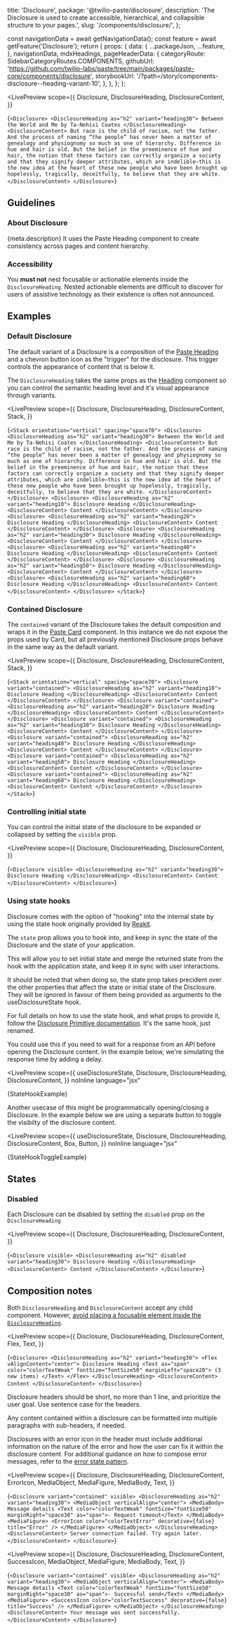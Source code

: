   title: 'Disclosure',
  package: '@twilio-paste/disclosure',
  description: 'The Disclosure is used to create accessible, hierarchical, and collapsible structure to your pages.',
  slug: '/components/disclosure/',
};



  const navigationData = await getNavigationData();
  const feature = await getFeature('Disclosure');
  return {
    props: {
      data: {
        ...packageJson,
        ...feature,
      },
      navigationData,
      mdxHeadings,
      pageHeaderData: {
        categoryRoute: SidebarCategoryRoutes.COMPONENTS,
        githubUrl: 'https://github.com/twilio-labs/paste/tree/main/packages/paste-core/components/disclosure',
        storybookUrl: '/?path=/story/components-disclosure--heading-variant-10',
      },
    },
  };
};

<LivePreview
  scope={{
    Disclosure,
    DisclosureHeading,
    DisclosureContent,
  }}
>
  {`<Disclosure>
    <DisclosureHeading as="h2" variant="heading30">
      Between the World and Me by Ta-Nehisi Coates
    </DisclosureHeading>
    <DisclosureContent>
      But race is the child of racism, not the father. And the process of naming “the people” has never been a matter of genealogy and physiognomy so much as one of hierarchy. Difference in hue and hair is old. But the belief in the preeminence of hue and hair, the notion that these factors can correctly organize a society and that they signify deeper attributes, which are indelible—this is the new idea at the heart of these new people who have been brought up hopelessly, tragically, deceitfully, to believe that they are white.
    </DisclosureContent>
  </Disclosure>`}
</LivePreview>

## Guidelines

### About Disclosure

<p>
  {meta.description} It uses the <Anchor href="/components/heading">Paste Heading</Anchor> component to create
  consistency across pages and content hierarchy.
</p>

### Accessibility

You **must not** nest focusable or actionable elements inside the `DisclosureHeading`. Nested actionable elements are difficult to discover for users of assistive technology as their existence is often not announced.

## Examples

### Default Disclosure

The default variant of a Disclosure is a composition of the [Paste Heading](/components/heading) and a chevron button icon as the "trigger" for the disclosure. This trigger controls the appearance of content that is below it.

The `DisclosureHeading` takes the same props as the [Heading](/components/heading) component so you can control the semantic heading level and it's visual appearance through variants.

<LivePreview
  scope={{
    Disclosure,
    DisclosureHeading,
    DisclosureContent,
    Stack,
  }}
>
  {`<Stack orientation="vertical" spacing="space70">
  <Disclosure>
    <DisclosureHeading as="h2" variant="heading30">
      Between the World and Me by Ta-Nehisi Coates
    </DisclosureHeading>
    <DisclosureContent>
      But race is the child of racism, not the father. And the process of naming “the people” has never been a matter of genealogy and physiognomy so much as one of hierarchy. Difference in hue and hair is old. But the belief in the preeminence of hue and hair, the notion that these factors can correctly organize a society and that they signify deeper attributes, which are indelible—this is the new idea at the heart of these new people who have been brought up hopelessly, tragically, deceitfully, to believe that they are white.
    </DisclosureContent>
  </Disclosure>
  <Disclosure>
    <DisclosureHeading as="h2" variant="heading10">
      Disclosure Heading
    </DisclosureHeading>
    <DisclosureContent>
      Content
    </DisclosureContent>
  </Disclosure>
  <Disclosure>
    <DisclosureHeading as="h2" variant="heading20">
      Disclosure Heading
    </DisclosureHeading>
    <DisclosureContent>
      Content
    </DisclosureContent>
  </Disclosure>
  <Disclosure>
    <DisclosureHeading as="h2" variant="heading30">
      Disclosure Heading
    </DisclosureHeading>
    <DisclosureContent>
      Content
    </DisclosureContent>
  </Disclosure>
  <Disclosure>
    <DisclosureHeading as="h2" variant="heading40">
      Disclosure Heading
    </DisclosureHeading>
    <DisclosureContent>
      Content
    </DisclosureContent>
  </Disclosure>
  <Disclosure>
    <DisclosureHeading as="h2" variant="heading50">
      Disclosure Heading
    </DisclosureHeading>
    <DisclosureContent>
      Content
    </DisclosureContent>
  </Disclosure>
  <Disclosure>
    <DisclosureHeading as="h2" variant="heading60">
      Disclosure Heading
    </DisclosureHeading>
    <DisclosureContent>
      Content
    </DisclosureContent>
  </Disclosure>
</Stack>`}
</LivePreview>

### Contained Disclosure

The `contained` variant of the Disclosure takes the default composition and wraps it in the [Paste Card](/components/card) component. In this instance we do not expose the props used by Card, but all previously mentioned Disclosure props behave in the same way as the default variant.

<LivePreview
  scope={{
    Disclosure,
    DisclosureHeading,
    DisclosureContent,
    Stack,
  }}
>
  {`<Stack orientation="vertical" spacing="space70">
  <Disclosure variant="contained">
    <DisclosureHeading as="h2" variant="heading10">
      Disclosure Heading
    </DisclosureHeading>
    <DisclosureContent>
      Content
    </DisclosureContent>
  </Disclosure>
  <Disclosure variant="contained">
    <DisclosureHeading as="h2" variant="heading20">
      Disclosure Heading
    </DisclosureHeading>
    <DisclosureContent>
      Content
    </DisclosureContent>
  </Disclosure>
  <Disclosure variant="contained">
    <DisclosureHeading as="h2" variant="heading30">
      Disclosure Heading
    </DisclosureHeading>
    <DisclosureContent>
      Content
    </DisclosureContent>
  </Disclosure>
  <Disclosure variant="contained">
    <DisclosureHeading as="h2" variant="heading40">
      Disclosure Heading
    </DisclosureHeading>
    <DisclosureContent>
      Content
    </DisclosureContent>
  </Disclosure>
  <Disclosure variant="contained">
    <DisclosureHeading as="h2" variant="heading50">
      Disclosure Heading
    </DisclosureHeading>
    <DisclosureContent>
      Content
    </DisclosureContent>
  </Disclosure>
  <Disclosure variant="contained">
    <DisclosureHeading as="h2" variant="heading60">
      Disclosure Heading
    </DisclosureHeading>
    <DisclosureContent>
      Content
    </DisclosureContent>
  </Disclosure>
</Stack>`}
</LivePreview>

### Controlling initial state

You can control the initial state of the disclosure to be expanded or collapsed by setting the `visible` prop.

<LivePreview
  scope={{
    Disclosure,
    DisclosureHeading,
    DisclosureContent,
  }}
>
  {`<Disclosure visible>
  <DisclosureHeading as="h2" variant="heading30">
    Disclosure Heading
  </DisclosureHeading>
  <DisclosureContent>
    Content
  </DisclosureContent>
</Disclosure>`}
</LivePreview>

### Using state hooks

Disclosure comes with the option of "hooking" into the internal state by using the state hook originally provided by
[Reakit](https://reakit.io/docs/disclosure/#usedisclosurestate).

The `state` prop allows you to hook into, and keep in sync the state of the Disclosure and the state of your application.

This will allow you to set initial state and merge the returned state from the hook with the application state,
and keep it in sync with user interactions.

It should be noted that when doing so, the state prop takes precident over the other properties that affect
the state or initial state of the Disclosure. They will be ignored in favour of them being provided as arguments
to the useDisclosureState hook.

For full details on how to use the state hook, and what props to provide it, follow the
[Disclosure Primitive documentation](/primitives/disclosure-primitive). It's the same hook, just renamed.

You could use this if you need to wait for a response from an API before opening the Disclosure content. In the
example below, we're simulating the response time by adding a delay.

<LivePreview
  scope={{
    useDisclosureState,
    Disclosure,
    DisclosureHeading,
    DisclosureContent,
  }}
  noInline
  language="jsx"
>
  {StateHookExample}
</LivePreview>

Another usecase of this might be programmatically opening/closing a Disclosure. In the example below we are
using a separate button to toggle the visibilty of the disclosure content.

<LivePreview
  scope={{
    useDisclosureState,
    Disclosure,
    DisclosureHeading,
    DisclosureContent,
    Box,
    Button,
  }}
  noInline
  language="jsx"
>
  {StateHookToggleExample}
</LivePreview>

## States

### Disabled

Each Disclosure can be disabled by setting the `disabled` prop on the `DisclosureHeading`

<LivePreview
  scope={{
    Disclosure,
    DisclosureHeading,
    DisclosureContent,
  }}
>
  {`<Disclosure visible>
  <DisclosureHeading as="h2" disabled variant="heading30">
    Disclosure Heading
  </DisclosureHeading>
  <DisclosureContent>
    Content
  </DisclosureContent>
</Disclosure>`}
</LivePreview>

## Composition notes

Both `DisclosureHeading` and `DisclosureContent` accept any child component. However, [avoid placing a focusable element inside the `DisclosureHeading`](/components/disclosure#accessibility).

<LivePreview
  scope={{
    Disclosure,
    DisclosureHeading,
    DisclosureContent,
    Flex,
    Text,
  }}
>
  {`<Disclosure>
  <DisclosureHeading as="h2" variant="heading30">
    <Flex vAlignContent="center">
      Disclosure Heading
      <Text as="span" color="colorTextWeak" fontSize="fontSize50" marginLeft="space20">
        (3 new items)
      </Text>
    </Flex>
  </DisclosureHeading>
  <DisclosureContent>
    Content
  </DisclosureContent>
</Disclosure>`}
</LivePreview>

Disclosure headers should be short, no more than 1 line, and prioritize the user goal. Use sentence case for the headers.

Any content contained within a disclosure can be formatted into multiple paragraphs with sub-headers, if needed.

Disclosures with an error icon in the header must include additional information on the nature of the error and how the user can fix it within the disclosure content. For additional guidance on how to compose error messages, refer to the [error state pattern](/patterns/error-state).

<LivePreview
  scope={{
    Disclosure,
    DisclosureHeading,
    DisclosureContent,
    ErrorIcon,
    MediaObject,
    MediaFigure,
    MediaBody,
    Text,
  }}
>
  {`<Disclosure variant="contained" visible>
  <DisclosureHeading as="h2" variant="heading30">
    <MediaObject verticalAlign="center">
      <MediaBody>
        Message details <Text color="colorTextWeak" fontSize="fontSize50" marginRight="space30" as="span">- Request timeout</Text>
      </MediaBody>
      <MediaFigure>
        <ErrorIcon color="colorTextError" decorative={false} title="Error" />
      </MediaFigure>
    </MediaObject>
  </DisclosureHeading>
  <DisclosureContent>
    Server connection failed. Try again later.
  </DisclosureContent>
</Disclosure>`}
</LivePreview>

<LivePreview
  scope={{
    Disclosure,
    DisclosureHeading,
    DisclosureContent,
    SuccessIcon,
    MediaObject,
    MediaFigure,
    MediaBody,
    Text,
  }}
>
  {`<Disclosure variant="contained" visible>
  <DisclosureHeading as="h2" variant="heading30">
    <MediaObject verticalAlign="center">
      <MediaBody>
        Message details <Text color="colorTextWeak" fontSize="fontSize50" marginRight="space30" as="span">- Successful send</Text>
      </MediaBody>
      <MediaFigure>
        <SuccessIcon color="colorTextSuccess" decorative={false} title="Success" />
      </MediaFigure>
    </MediaObject>
  </DisclosureHeading>
  <DisclosureContent>
    Your message was sent successfully.
  </DisclosureContent>
</Disclosure>`}
</LivePreview>
